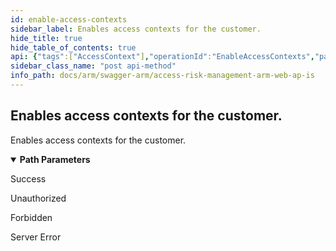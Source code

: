 ```yaml
---
id: enable-access-contexts
sidebar_label: Enables access contexts for the customer.
hide_title: true
hide_table_of_contents: true
api: {"tags":["AccessContext"],"operationId":"EnableAccessContexts","parameters":[{"name":"customerId","in":"path","description":"Identifier of the customer.","required":true,"schema":{"type":"string","format":"uuid"}}],"responses":{"200":{"description":"Success"},"401":{"description":"Unauthorized"},"403":{"description":"Forbidden"},"500":{"description":"Server Error"}},"description":"Enables access contexts for the customer.","method":"post","path":"/api/accessContext/{customerId}/enable","info":{"version":"v1","title":"Access Risk Management ARM Web APIs"},"postman":{"name":"Enables access contexts for the customer.","description":{"type":"text/plain"},"url":{"path":["api","accessContext",":customerId","enable"],"host":["{{baseUrl}}"],"query":[],"variable":[{"disabled":false,"description":{"content":"(Required) Identifier of the customer.","type":"text/plain"},"type":"any","value":"","key":"customerId"}]},"method":"POST"}}
sidebar_class_name: "post api-method"
info_path: docs/arm/swagger-arm/access-risk-management-arm-web-ap-is
---
```



## Enables access contexts for the customer.



Enables access contexts for the customer.

<details style={{"marginBottom":"1rem"}} data-collapsed={false} open={true}><summary style={{}}><strong>Path Parameters</strong></summary><div><ul><ParamsItem className={"paramsItem"} param={{"name":"customerId","in":"path","description":"Identifier of the customer.","required":true,"schema":{"type":"string","format":"uuid"}}}></ParamsItem></ul></div></details><div><ApiTabs><TabItem label={"200"} value={"200"}><div>

Success

</div><div></div></TabItem><TabItem label={"401"} value={"401"}><div>

Unauthorized

</div><div></div></TabItem><TabItem label={"403"} value={"403"}><div>

Forbidden

</div><div></div></TabItem><TabItem label={"500"} value={"500"}><div>

Server Error

</div><div></div></TabItem></ApiTabs></div>
      